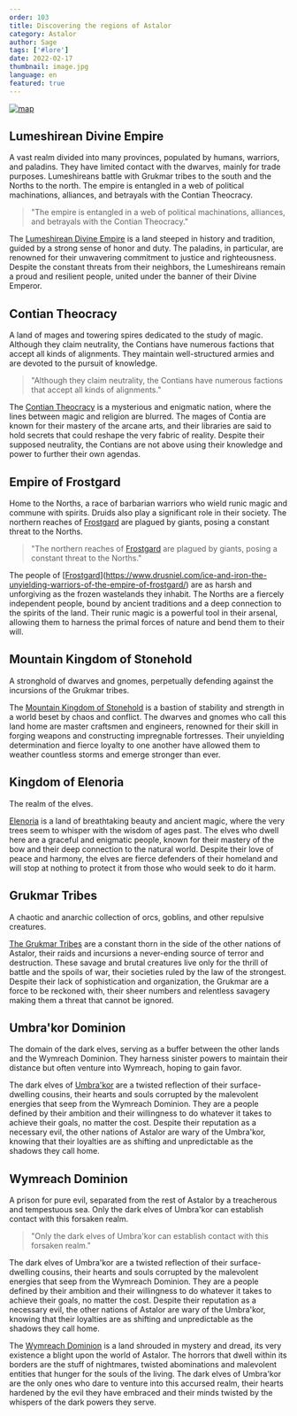 ```yaml
---
order: 103
title: Discovering the regions of Astalor
category: Astalor
author: Sage
tags: ['#lore']
date: 2022-02-17
thumbnail: image.jpg
language: en
featured: true
---
```


[![map](https://i.imgur.com/xurkpWW.png)](https://i.imgur.com/xurkpWW.png)

## Lumeshirean Divine Empire

A vast realm divided into many provinces, populated by humans, warriors, and paladins. They have limited contact with the dwarves, mainly for trade purposes. Lumeshireans battle with Grukmar tribes to the south and the Norths to the north. The empire is entangled in a web of political machinations, alliances, and betrayals with the Contian Theocracy.

> "The empire is entangled in a web of political machinations, alliances, and betrayals with the Contian Theocracy."

The [Lumeshirean Divine Empire](https://www.drusniel.com/the-resilient-defense-of-the-lumeshirean-divine-empire/) is a land steeped in history and tradition, guided by a strong sense of honor and duty. The paladins, in particular, are renowned for their unwavering commitment to justice and righteousness. Despite the constant threats from their neighbors, the Lumeshireans remain a proud and resilient people, united under the banner of their Divine Emperor.

## Contian Theocracy

A land of mages and towering spires dedicated to the study of magic. Although they claim neutrality, the Contians have numerous factions that accept all kinds of alignments. They maintain well-structured armies and are devoted to the pursuit of knowledge.

> "Although they claim neutrality, the Contians have numerous factions that accept all kinds of alignments."

The [Contian Theocracy](https://www.drusniel.com/the-contian-theocracys-quest-for-magical-supremacy/) is a mysterious and enigmatic nation, where the lines between magic and religion are blurred. The mages of Contia are known for their mastery of the arcane arts, and their libraries are said to hold secrets that could reshape the very fabric of reality. Despite their supposed neutrality, the Contians are not above using their knowledge and power to further their own agendas.

## Empire of Frostgard

Home to the Norths, a race of barbarian warriors who wield runic magic and commune with spirits. Druids also play a significant role in their society. The northern reaches of [Frostgard](https://www.drusniel.com/ice-and-iron-the-unyielding-warriors-of-the-empire-of-frostgard/) are plagued by giants, posing a constant threat to the Norths.

> "The northern reaches of [Frostgard](https://www.drusniel.com/ice-and-iron-the-unyielding-warriors-of-the-empire-of-frostgard/) are plagued by giants, posing a constant threat to the Norths."

The people of [[Frostgard](https://www.drusniel.com/ice-and-iron-the-unyielding-warriors-of-the-empire-of-frostgard/)](https://www.drusniel.com/ice-and-iron-the-unyielding-warriors-of-the-empire-of-frostgard/) are as harsh and unforgiving as the frozen wastelands they inhabit. The Norths are a fiercely independent people, bound by ancient traditions and a deep connection to the spirits of the land. Their runic magic is a powerful tool in their arsenal, allowing them to harness the primal forces of nature and bend them to their will.

## Mountain Kingdom of Stonehold

A stronghold of dwarves and gnomes, perpetually defending against the incursions of the Grukmar tribes.

The [Mountain Kingdom of Stonehold](https://www.drusniel.com/forge-and-fire-the-mountain-kingdom-of-stoneholds-stand-against-chaos/) is a bastion of stability and strength in a world beset by chaos and conflict. The dwarves and gnomes who call this land home are master craftsmen and engineers, renowned for their skill in forging weapons and constructing impregnable fortresses. Their unyielding determination and fierce loyalty to one another have allowed them to weather countless storms and emerge stronger than ever.

## Kingdom of Elenoria

The realm of the elves.

[Elenoria](https://www.drusniel.com/eternal-woods-the-kingdom-of-elenorias-dance-with-nature/) is a land of breathtaking beauty and ancient magic, where the very trees seem to whisper with the wisdom of ages past. The elves who dwell here are a graceful and enigmatic people, known for their mastery of the bow and their deep connection to the natural world. Despite their love of peace and harmony, the elves are fierce defenders of their homeland and will stop at nothing to protect it from those who would seek to do it harm.

## Grukmar Tribes

A chaotic and anarchic collection of orcs, goblins, and other repulsive creatures.

[The Grukmar Tribes](https://www.drusniel.com/the-unruly-might-of-the-grukmar-tribes/) are a constant thorn in the side of the other nations of Astalor, their raids and incursions a never-ending source of terror and destruction. These savage and brutal creatures live only for the thrill of battle and the spoils of war, their societies ruled by the law of the strongest. Despite their lack of sophistication and organization, the Grukmar are a force to be reckoned with, their sheer numbers and relentless savagery making them a threat that cannot be ignored.

## Umbra'kor Dominion

The domain of the dark elves, serving as a buffer between the other lands and the Wymreach Dominion. They harness sinister powers to maintain their distance but often venture into Wymreach, hoping to gain favor.

The dark elves of [Umbra'kor](https://www.drusniel.com/shadows-reign-the-umbrakor-dominions-pact-with-darkness/) are a twisted reflection of their surface-dwelling cousins, their hearts and souls corrupted by the malevolent energies that seep from the Wymreach Dominion. They are a people defined by their ambition and their willingness to do whatever it takes to achieve their goals, no matter the cost. Despite their reputation as a necessary evil, the other nations of Astalor are wary of the Umbra'kor, knowing that their loyalties are as shifting and unpredictable as the shadows they call home.

## Wymreach Dominion

A prison for pure evil, separated from the rest of Astalor by a treacherous and tempestuous sea. Only the dark elves of Umbra'kor can establish contact with this forsaken realm.

> "Only the dark elves of Umbra'kor can establish contact with this forsaken realm."

The dark elves of Umbra'kor are a twisted reflection of their surface-dwelling cousins, their hearts and souls corrupted by the malevolent energies that seep from the Wymreach Dominion. They are a people defined by their ambition and their willingness to do whatever it takes to achieve their goals, no matter the cost. Despite their reputation as a necessary evil, the other nations of Astalor are wary of the Umbra'kor, knowing that their loyalties are as shifting and unpredictable as the shadows they call home.

The [Wymreach Dominion](https://www.drusniel.com/the-mysteries-of-the-wymreach-dominion/) is a land shrouded in mystery and dread, its very existence a blight upon the world of Astalor. The horrors that dwell within its borders are the stuff of nightmares, twisted abominations and malevolent entities that hunger for the souls of the living. The dark elves of Umbra'kor are the only ones who dare to venture into this accursed realm, their hearts hardened by the evil they have embraced and their minds twisted by the whispers of the dark powers they serve.

